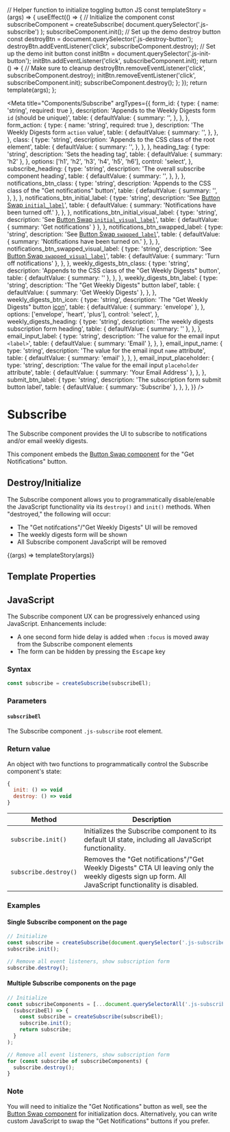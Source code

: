 // Helper function to initialize toggling button JS
const templateStory = (args) => {
  useEffect(() => {
    // Initialize the component
    const subscribeComponent = createSubscribe(
      document.querySelector('.js-subscribe')
    );
    subscribeComponent.init();
    // Set up the demo destroy button
    const destroyBtn = document.querySelector('.js-destroy-button');
    destroyBtn.addEventListener('click', subscribeComponent.destroy);
    // Set up the demo init button
    const initBtn = document.querySelector('.js-init-button');
    initBtn.addEventListener('click', subscribeComponent.init);
    return () => {
      // Make sure to cleanup
      destroyBtn.removeEventListener('click', subscribeComponent.destroy);
      initBtn.removeEventListener('click', subscribeComponent.init);
      subscribeComponent.destroy();
    };
  });
  return template(args);
};

<Meta
  title="Components/Subscribe"
  argTypes={{
    form_id: {
      type: { name: 'string', required: true },
      description: 'Appends to the Weekly Digests form `id` (should be unique)',
      table: {
        defaultValue: {
          summary: '',
        },
      },
    },
    form_action: {
      type: { name: 'string', required: true },
      description: 'The Weekly Digests form `action` value',
      table: {
        defaultValue: {
          summary: '',
        },
      },
    },
    class: {
      type: 'string',
      description: 'Appends to the CSS class of the root element',
      table: {
        defaultValue: {
          summary: '',
        },
      },
    },
    heading_tag: {
      type: 'string',
      description: 'Sets the heading tag',
      table: {
        defaultValue: { summary: 'h2' },
      },
      options: ['h1', 'h2', 'h3', 'h4', 'h5', 'h6'],
      control: 'select',
    },
    subscribe_heading: {
      type: 'string',
      description: 'The overall subscribe component heading',
      table: {
        defaultValue: {
          summary: '',
        },
      },
    },
    notifications_btn_class: {
      type: 'string',
      description: 'Appends to the CSS class of the "Get notifications" button',
      table: {
        defaultValue: {
          summary: '',
        },
      },
    },
    notifications_btn_initial_label: {
      type: 'string',
      description:
        'See [Button Swap `initial_label`](/?path=/docs/components-button-swap--default-story#template-properties)',
      table: {
        defaultValue: { summary: 'Notifications have been turned off.' },
      },
    },
    notifications_btn_initial_visual_label: {
      type: 'string',
      description:
        'See [Button Swap `initial_visual_label`](/?path=/docs/components-button-swap--default-story#template-properties)',
      table: { defaultValue: { summary: 'Get notifications' } },
    },
    notifications_btn_swapped_label: {
      type: 'string',
      description:
        'See [Button Swap `swapped_label`](/?path=/docs/components-button-swap--default-story#template-properties)',
      table: {
        defaultValue: { summary: 'Notifications have been turned on.' },
      },
    },
    notifications_btn_swapped_visual_label: {
      type: 'string',
      description:
        'See [Button Swap `swapped_visual_label`](/?path=/docs/components-button-swap--default-story#template-properties)',
      table: {
        defaultValue: { summary: 'Turn off notifications' },
      },
    },
    weekly_digests_btn_class: {
      type: 'string',
      description:
        'Appends to the CSS class of the "Get Weekly Digests" button',
      table: {
        defaultValue: { summary: '' },
      },
    },
    weekly_digests_btn_label: {
      type: 'string',
      description: 'The "Get Weekly Digests" button label',
      table: {
        defaultValue: { summary: 'Get Weekly Digests' },
      },
    },
    weekly_digests_btn_icon: {
      type: 'string',
      description:
        'The "Get Weekly Digests" button [icon](/?path=/docs/design-icons--page)',
      table: {
        defaultValue: { summary: 'envelope' },
      },
      options: ['envelope', 'heart', 'plus'],
      control: 'select',
    },
    weekly_digests_heading: {
      type: 'string',
      description: 'The weekly digests subscription form heading',
      table: {
        defaultValue: { summary: '' },
      },
    },
    email_input_label: {
      type: 'string',
      description: 'The value for the email input `<label>`',
      table: {
        defaultValue: { summary: 'Email' },
      },
    },
    email_input_name: {
      type: 'string',
      description: 'The value for the email input `name` attribute',
      table: {
        defaultValue: { summary: 'email' },
      },
    },
    email_input_placeholder: {
      type: 'string',
      description: 'The value for the email input `placeholder` attribute',
      table: {
        defaultValue: { summary: 'Your Email Address' },
      },
    },
    submit_btn_label: {
      type: 'string',
      description: 'The subscription form submit button label',
      table: {
        defaultValue: { summary: 'Subscribe' },
      },
    },
  }}
/>

# Subscribe

The Subscribe component provides the UI to subscribe to notifications and/or email weekly digests.

This component embeds the [Button Swap component](/?path=/docs/components-button-swap--default-story) for the "Get Notifications" button.

## Destroy/Initialize

The Subscribe component allows you to programmatically disable/enable the JavaScript functionality via its `destroy()` and `init()` methods. When "destroyed," the following will occur:

- The "Get notifcations"/"Get Weekly Digests" UI will be removed
- The weekly digests form will be shown
- All Subscribe component JavaScript will be removed

<Canvas>
  <Story
    name="Default"
    args={{
      form_id: 'example-demo',
      subscribe_heading: 'Never miss an article!',
      weekly_digests_heading: 'Get Weekly Digests',
    }}
    parameters={{
      docs: {
        source: {
          code: makeTwigInclude(
            '@cloudfour/components/subscribe/subscribe.twig',
            {
              form_id: 'example-demo',
              subscribe_heading: 'Never miss an article!',
              weekly_digests_heading: 'Get Weekly Digests',
            }
          ),
        },
      },
    }}
  >
    {(args) => templateStory(args)}
  </Story>
</Canvas>

## Template Properties

<ArgsTable story="Default" />

## JavaScript

The Subscribe component UX can be progressively enhanced using JavaScript. Enhancements include:

- A one second form hide delay is added when `:focus` is moved away from the Subscribe component elements
- The form can be hidden by pressing the <kbd>Escape</kbd> key

### Syntax

```js
const subscribe = createSubscribe(subscribeEl);
```

### Parameters

#### `subscribeEl`

The Subscribe component `.js-subscribe` root element.

### Return value

An object with two functions to programmatically control the Subscribe component's
state:

```js
{
  init: () => void
  destroy: () => void
}
```

| Method                | Description                                                                                                                                         |
| --------------------- | --------------------------------------------------------------------------------------------------------------------------------------------------- |
| `subscribe.init()`    | Initializes the Subscribe component to its default UI state, including all JavaScript functionality.                                                |
| `subscribe.destroy()` | Removes the "Get notifications"/"Get Weekly Digests" CTA UI leaving only the weekly digests sign up form. All JavaScript functionality is disabled. |

### Examples

#### Single Subscribe component on the page

```js
// Initialize
const subscribe = createSubscribe(document.querySelector('.js-subscribe'));
subscribe.init();

// Remove all event listeners, show subscription form
subscribe.destroy();
```

#### Multiple Subscribe components on the page

```js
// Initialize
const subscribeComponents = [...document.querySelectorAll('.js-subscribe')].map(
  (subscribeEl) => {
    const subscribe = createSubscribe(subscribeEl);
    subscribe.init();
    return subscribe;
  }
);

// Remove all event listeners, show subscription form
for (const subscribe of subscribeComponents) {
  subscribe.destroy();
}
```

### Note

You will need to initialize the "Get Notifications" button as well, see the
[Button Swap component](/?path=/docs/components-button-swap--default-story#javascript)
for initialization docs. Alternatively, you can write custom JavaScript to swap
the "Get Notifications" buttons if you prefer.
